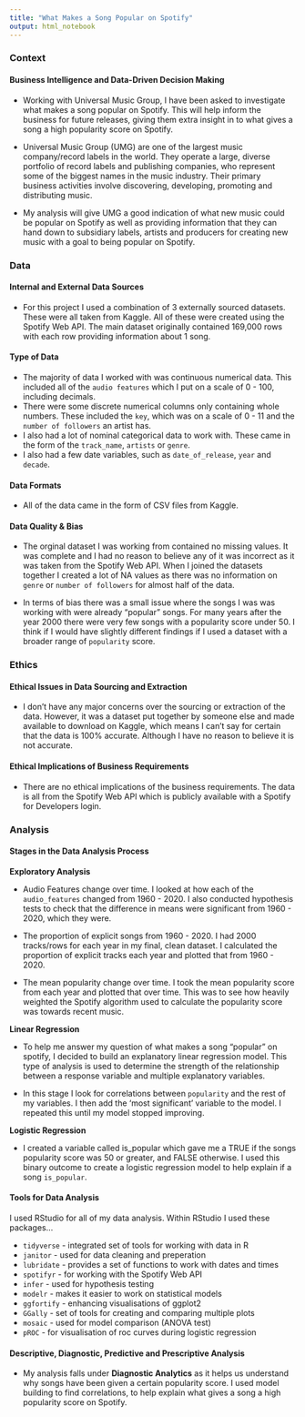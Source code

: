 ```yaml
---
title: "What Makes a Song Popular on Spotify"
output: html_notebook
---
```


### Context

#### Business Intelligence and Data-Driven Decision Making

- Working with Universal Music Group, I have been asked to investigate what makes a song popular on Spotify. This will help inform the business for future releases, giving them extra insight in to what gives a song a high popularity score on Spotify.

- Universal Music Group (UMG) are one of the largest music company/record labels in the world. They operate a large, diverse portfolio of record labels and publishing companies, who represent some of the biggest names in the music industry. Their primary business activities involve discovering, developing, promoting and distributing music. 

- My analysis will give UMG a good indication of what new music could be popular on Spotify as well as providing information that they can hand down to subsidiary labels, artists and producers for creating new music with a goal to being popular on Spotify.

### Data

#### Internal and External Data Sources

- For this project I used a combination of 3 externally sourced datasets. These were all taken from Kaggle. All of these were created using the Spotify Web API. The main dataset originally contained 169,000 rows with each row providing information about 1 song. 

#### Type of Data

- The majority of data I worked with was continuous numerical data. This included all of the `audio features` which I put on a scale of 0 - 100, including decimals.
- There were some discrete numerical columns only containing whole numbers. These included the `key`, which was on a scale of 0 - 11 and the `number of followers` an artist has.
- I also had a lot of nominal categorical data to work with. These came in the form of the `track_name`, `artists` or `genre`.
- I also had a few date variables, such as `date_of_release`, `year` and `decade`.

#### Data Formats

- All of the data came in the form of CSV files from Kaggle. 

#### Data Quality & Bias

- The orginal dataset I was working from contained no missing values. It was complete and I had no reason to believe any of it was incorrect as it was taken from the Spotify Web API. When I joined the datasets together I created a lot of NA values as there was no information on `genre` or `number of followers` for almost half of the data. 

- In terms of bias there was a small issue where the songs I was was working with were already "popular" songs. For many years after the year 2000 there were very few songs with a popularity score under 50. I think if I would have slightly different findings if I used a dataset with a broader range of `popularity` score.

### Ethics

#### Ethical Issues in Data Sourcing and Extraction

- I don't have any major concerns over the sourcing or extraction of the data. However, it was a dataset put together by someone else and made available to download on Kaggle, which means I can't say for certain that the data is 100% accurate. Although I have no reason to believe it is not accurate.

#### Ethical Implications of Business Requirements

- There are no ethical implications of the business requirements. The data is all from the Spotify Web API which is publicly available with a Spotify for Developers login.

### Analysis

#### Stages in the Data Analysis Process

__Exploratory Analysis__

- Audio Features change over time. I looked at how each of the `audio_features` changed from 1960 - 2020. I also conducted hypothesis tests to check that the difference in means were significant from 1960 - 2020, which they were.

- The proportion of explicit songs from 1960 - 2020. I had 2000 tracks/rows for each year in my final, clean dataset. I calculated the proportion of explicit tracks each year and plotted that from 1960 - 2020. 

- The mean popularity change over time. I took the mean popularity score from each year and plotted that over time. This was to see how heavily weighted the Spotify algorithm used to calculate the popularity score was towards recent music.

__Linear Regression__

- To help me answer my question of what makes a song "popular" on spotify, I decided to build an explanatory linear regression model. This type of analysis is used to determine the strength of the relationship between a response variable and multiple explanatory variables.

- In this stage I look for correlations between `popularity` and the rest of my variables. I then add the 'most significant' variable to the model. I repeated this until my model stopped improving.

__Logistic Regression__

- I created a variable called is_popular which gave me a TRUE if the songs popularity score was 50 or greater, and FALSE otherwise. I used this binary outcome to create a logistic regression model to help explain if a song `is_popular`.

#### Tools for Data Analysis

I used RStudio for all of my data analysis. Within RStudio I used these packages...

- `tidyverse` - integrated set of tools for working with data in R
- `janitor` - used for data cleaning and preperation
- `lubridate` - provides a set of functions to work with dates and times
- `spotifyr` - for working with the Spotify Web API
- `infer` - used for hypothesis testing
- `modelr` - makes it easier to work on statistical models
- `ggfortify` - enhancing visualisations of ggplot2
- `GGally` - set of tools for creating and comparing multiple plots
- `mosaic` - used for model comparison (ANOVA test)
- `pROC` - for visualisation of roc curves during logistic regression

#### Descriptive, Diagnostic, Predictive and Prescriptive Analysis

- My analysis falls under __Diagnostic Analytics__ as it helps us understand why songs have been given a certain popularity score. I used model building to find correlations, to help explain what gives a song a high popularity score on Spotify. 


